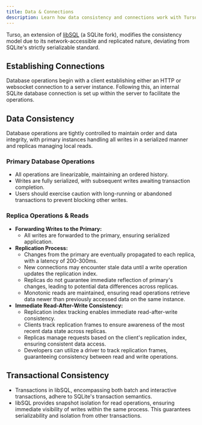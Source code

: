 ```yaml
---
title: Data & Connections
description: Learn how data consistency and connections work with Turso databases.
---
```


Turso, an extension of [libSQL](/libsql) (a SQLite fork), modifies the consistency model due to its network-accessible and replicated nature, deviating from SQLite's strictly serializable standard.

## Establishing Connections

Database operations begin with a client establishing either an HTTP or websocket connection to a server instance. Following this, an internal SQLite database connection is set up within the server to facilitate the operations.

## Data Consistency

Database operations are tightly controlled to maintain order and data integrity, with primary instances handling all writes in a serialized manner and replicas managing local reads.

### Primary Database Operations

- All operations are linearizable, maintaining an ordered history.
- Writes are fully serialized, with subsequent writes awaiting transaction completion.
- Users should exercise caution with long-running or abandoned transactions to prevent blocking other writes.

### Replica Operations & Reads

- **Forwarding Writes to the Primary:**
  - All writes are forwarded to the primary, ensuring serialized application.
- **Replication Process:**
  - Changes from the primary are eventually propagated to each replica, with a latency of 200-300ms.
  - New connections may encounter stale data until a write operation updates the replication index.
  - Replicas do not guarantee immediate reflection of primary's changes, leading to potential data differences across replicas.
  - Monotonic reads are maintained, ensuring read operations retrieve data newer than previously accessed data on the same instance.
- **Immediate Read-After-Write Consistency:**
  - Replication index tracking enables immediate read-after-write consistency.
  - Clients track replication frames to ensure awareness of the most recent data state across replicas.
  - Replicas manage requests based on the client's replication index, ensuring consistent data access.
  - Developers can utilize a driver to track replication frames, guaranteeing consistency between read and write operations.

## Transactional Consistency

- Transactions in libSQL, encompassing both batch and interactive transactions, adhere to SQLite's transaction semantics.
- libSQL provides snapshot isolation for read operations, ensuring immediate visibility of writes within the same process. This guarantees serializability and isolation from other transactions.
